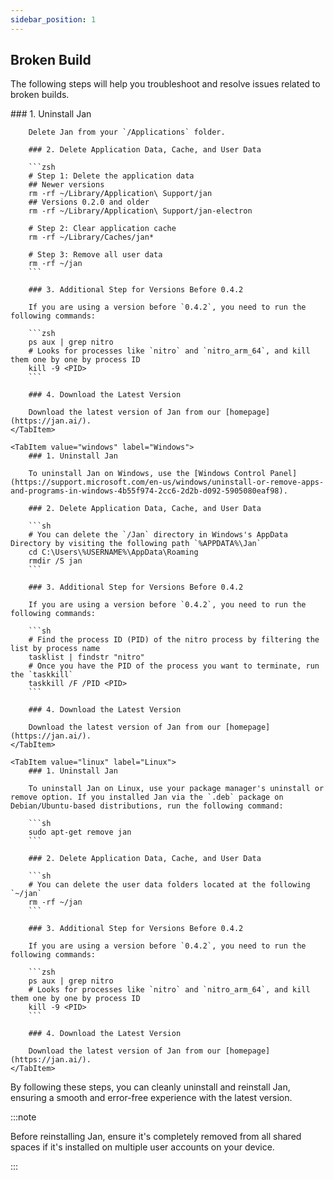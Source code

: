 ```yaml
---
sidebar_position: 1
---
```



## Broken Build

The following steps will help you troubleshoot and resolve issues related to broken builds.

<Tabs>
    <TabItem value="mac" label="Mac" default>
        ### 1. Uninstall Jan

        Delete Jan from your `/Applications` folder.

        ### 2. Delete Application Data, Cache, and User Data

        ```zsh
        # Step 1: Delete the application data
        ## Newer versions
        rm -rf ~/Library/Application\ Support/jan
        ## Versions 0.2.0 and older
        rm -rf ~/Library/Application\ Support/jan-electron

        # Step 2: Clear application cache
        rm -rf ~/Library/Caches/jan*

        # Step 3: Remove all user data
        rm -rf ~/jan
        ```

        ### 3. Additional Step for Versions Before 0.4.2

        If you are using a version before `0.4.2`, you need to run the following commands:

        ```zsh
        ps aux | grep nitro
        # Looks for processes like `nitro` and `nitro_arm_64`, and kill them one by one by process ID
        kill -9 <PID>
        ```

        ### 4. Download the Latest Version

        Download the latest version of Jan from our [homepage](https://jan.ai/).
    </TabItem>

    <TabItem value="windows" label="Windows">
        ### 1. Uninstall Jan

        To uninstall Jan on Windows, use the [Windows Control Panel](https://support.microsoft.com/en-us/windows/uninstall-or-remove-apps-and-programs-in-windows-4b55f974-2cc6-2d2b-d092-5905080eaf98).

        ### 2. Delete Application Data, Cache, and User Data

        ```sh
        # You can delete the `/Jan` directory in Windows's AppData Directory by visiting the following path `%APPDATA%\Jan`
        cd C:\Users\%USERNAME%\AppData\Roaming
        rmdir /S jan
        ```

        ### 3. Additional Step for Versions Before 0.4.2

        If you are using a version before `0.4.2`, you need to run the following commands:

        ```sh
        # Find the process ID (PID) of the nitro process by filtering the list by process name
        tasklist | findstr "nitro"
        # Once you have the PID of the process you want to terminate, run the `taskkill`
        taskkill /F /PID <PID>
        ```

        ### 4. Download the Latest Version

        Download the latest version of Jan from our [homepage](https://jan.ai/).
    </TabItem>

    <TabItem value="linux" label="Linux">
        ### 1. Uninstall Jan

        To uninstall Jan on Linux, use your package manager's uninstall or remove option. If you installed Jan via the `.deb` package on Debian/Ubuntu-based distributions, run the following command:

        ```sh
        sudo apt-get remove jan
        ```

        ### 2. Delete Application Data, Cache, and User Data

        ```sh
        # You can delete the user data folders located at the following `~/jan`
        rm -rf ~/jan
        ```

        ### 3. Additional Step for Versions Before 0.4.2

        If you are using a version before `0.4.2`, you need to run the following commands:

        ```zsh
        ps aux | grep nitro
        # Looks for processes like `nitro` and `nitro_arm_64`, and kill them one by one by process ID
        kill -9 <PID>
        ```

        ### 4. Download the Latest Version

        Download the latest version of Jan from our [homepage](https://jan.ai/).
    </TabItem>
</Tabs>

By following these steps, you can cleanly uninstall and reinstall Jan, ensuring a smooth and error-free experience with the latest version.

:::note

Before reinstalling Jan, ensure it's completely removed from all shared spaces if it's installed on multiple user accounts on your device.

:::